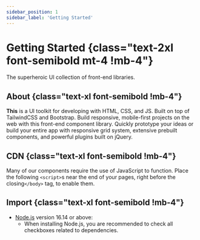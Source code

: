 ```yaml
---
sidebar_position: 1
sidebar_label: 'Getting Started'
---
```


# Getting Started \{class="text-2xl font-semibold mt-4 !mb-4"}

The superheroic UI collection of front-end libraries.

## About \{class="text-xl font-semibold !mb-4"}

**This** is a UI toolkit for developing with HTML, CSS, and JS. Built on top of TailwindCSS and Bootstrap.
Build responsive, mobile-first projects on the web with this front-end component library. Quickly
prototype your ideas or build your entire app with responsive grid system, extensive prebuilt components,
and powerful plugins built on jQuery.

## CDN \{class="text-xl font-semibold !mb-4"}

Many of our components require the use of JavaScript to function.
Place the following `<script>`s near the end of your pages, right before the closing`</body>` tag, to enable them.

<GettingStartedCdn />

## Import \{class="text-xl font-semibold !mb-4"}

- [Node.js](https://nodejs.org/en/download/) version 16.14 or above:
  - When installing Node.js, you are recommended to check all checkboxes related to dependencies.

<GettingStartedImport />
